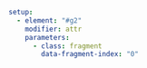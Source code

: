 ```yaml { .animate src="img/005_LALP.svg"}
setup:
  - element: "#g2"
    modifier: attr
    parameters:
      - class: fragment
        data-fragment-index: "0"
```